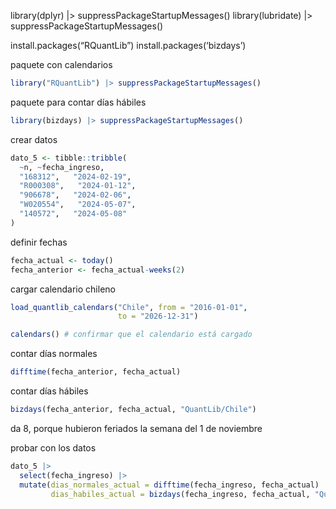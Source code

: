 library(dplyr) |> suppressPackageStartupMessages()
library(lubridate) |> suppressPackageStartupMessages()

install.packages("RQuantLib")
install.packages('bizdays')

paquete con calendarios

```r
library("RQuantLib") |> suppressPackageStartupMessages()
```

paquete para contar días hábiles

```r
library(bizdays) |> suppressPackageStartupMessages()
```

crear datos

```r
dato_5 <- tibble::tribble(
  ~n, ~fecha_ingreso,
  "168312",   "2024-02-19",
  "R000308",   "2024-01-12",
  "906678",   "2024-02-06",
  "W020554",   "2024-05-07",
  "140572",   "2024-05-08"
)
```

definir fechas

```r
fecha_actual <- today()
fecha_anterior <- fecha_actual-weeks(2)
```

cargar calendario chileno

```r
load_quantlib_calendars("Chile", from = "2016-01-01",
                        to = "2026-12-31")

calendars() # confirmar que el calendario está cargado
```

contar días normales

```r
difftime(fecha_anterior, fecha_actual)
```

contar días hábiles

```r
bizdays(fecha_anterior, fecha_actual, "QuantLib/Chile")
```
da 8, porque hubieron feriados la semana del 1 de noviembre

probar con los datos

```r
dato_5 |> 
  select(fecha_ingreso) |> 
  mutate(dias_normales_actual = difftime(fecha_ingreso, fecha_actual) |> as.numeric() |> abs(),
         dias_habiles_actual = bizdays(fecha_ingreso, fecha_actual, "QuantLib/Chile"))
```


